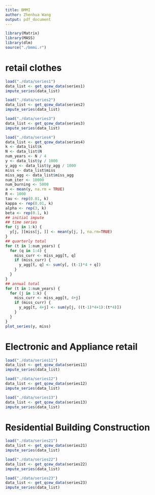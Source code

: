 ```yaml
---
title: BMMI
author: Zhenhua Wang
output: pdf_document
---
```


```r
library(Matrix)
library(MASS)
library(dlm)
source("./bmmi.r")
```

# retail clothes
```r
load("./data/series1")
data_list <- get_qcew_data(series1)
impute_series(data_list)
```

```r
load("./data/series2")
data_list <- get_qcew_data(series2)
impute_series(data_list)
```

```r
load("./data/series3")
data_list <- get_qcew_data(series3)
impute_series(data_list)
```


```r
load("./data/series4")
data_list <- get_qcew_data(series4)
k <- data_list$k
N <- data_list$N
num_years <- N / 4
y <- data_list$y / 1000
y_agg <- data_list$y_agg / 1000
miss <- data_list$miss
miss_agg <- data_list$miss_agg
num_iter <- 10000
num_burning <- 5000
a <- mean(y, na.rm = TRUE)
R <- 1000
tau <- rep(0.01, k)
kappa <- rep(0.01, k)
alpha <- rep(3, k)
beta <- rep(0.1, k)
## initial impute
## time series
for (j in 1:k) {
  y[j, ][miss[j, ]] <- mean(y[j, ], na.rm=TRUE)
}
## quarterly total
for (t in 1:num_years) {
  for (q in 1:4) {
    miss_curr <- miss_agg[t, q]
    if (miss_curr) {
      y_agg[t, q] <- sum(y[, (t-1)*4 + q])
    }
  }
}
## annual total
for (t in 1:num_years) {
  for (j in 1:k) {
    miss_curr <- miss_agg[t, 4+j]
    if (miss_curr) {
      y_agg[t, 4+j] <- sum(y[j, ((t-1)*4+1):(t*4)])
    }
  }
}
plot_series(y, miss)
```

# Electronic and Appliance retail
```r
load("./data/series11")
data_list <- get_qcew_data(series11)
impute_series(data_list)
```

```r
load("./data/series12")
data_list <- get_qcew_data(series12)
impute_series(data_list)
```

```r
load("./data/series13")
data_list <- get_qcew_data(series13)
impute_series(data_list)
```

# Residential Building Construction
```r
load("./data/series21")
data_list <- get_qcew_data(series21)
impute_series(data_list)
```

```r
load("./data/series22")
data_list <- get_qcew_data(series22)
impute_series(data_list)
```

```r
load("./data/series23")
data_list <- get_qcew_data(series23)
impute_series(data_list)
```
